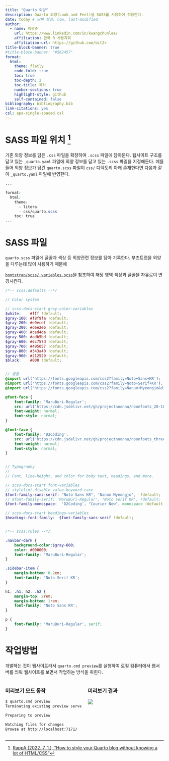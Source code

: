 ```yaml
---
title: "Quarto 외양"
description: Quarto 외양(Look and Feel)을 SASS를 사용하여 적용한다.
date: today # 날짜 설정: now, last-modified
author:
  - name: 이광춘
    url: https://www.linkedin.com/in/kwangchunlee/
    affiliation: 한국 R 사용자회
    affiliation-url: https://github.com/bit2r
title-block-banner: true
#title-block-banner: "#562457"
format:
  html:
    theme: flatly
    code-fold: true
    toc: true
    toc-depth: 2
    toc-title: 목차
    number-sections: true
    highlight-style: github    
    self-contained: false
bibliography: bibliography.bib
link-citations: yes
csl: apa-single-spaced.csl
---
```



# SASS 파일 위치 [^sass-youtube]

[^sass-youtube]: [RappA (2022. 7. 1.), "How to style your Quarto blog without knowing a lot of HTML/CSS"](https://www.youtube.com/watch?v=ErRX8plZpQE)

기존 외양 정보를 담은 `.css` 파일을 확장하여 `.scss` 파일에 담아둔다.
웹사이트 구조를 담고 있는 `_quarto.yaml` 파일에 외양 정보를 담고 있는 `.scss` 파일을 지정해둔다. 예를 들어 외양 정보가 담긴 `quarto.scss` 파일이 `css/` 디렉토리 아래 존재한다면 다음과 같이 `_quarto.yaml` 파일에 반영한다.

``` css
...

format:
  html:
    theme: 
      - litera
      - css/quarto.scss
    toc: true
...
```

# SASS 파일

`quarto.scss` 파일에 글꼴과 색상 등 외양관련 정보를 담아 기록한다. 부츠트랩을 외양을 다루는데 많이 사용하기 때문에 

[`bootstrap/scss/_variables.scss`](https://github.com/twbs/bootstrap/blob/main/scss/_variables.scss)을 참조하여 해당 영역 색상과 글꼴을 자유로이 변경시킨다.

``` scss
/*-- scss:defaults --*/

// Color system

// scss-docs-start gray-color-variables
$white:    #fff !default;
$gray-100: #f8f9fa !default;
$gray-200: #e9ecef !default;
$gray-300: #dee2e6 !default;
$gray-400: #ced4da !default;
$gray-500: #adb5bd !default;
$gray-600: #6c757d !default;
$gray-700: #495057 !default;
$gray-800: #343a40 !default;
$gray-900: #212529 !default;
$black:    #000 !default;


// 글꼴 
@import url('https://fonts.googleapis.com/css2?family=Noto+Sans+KR');
@import url('https://fonts.googleapis.com/css2?family=Noto+Serif+KR');
@import url('https://fonts.googleapis.com/css2?family=Nanum+Myeongjo&display=swap');

@font-face {
    font-family: 'MaruBuri-Regular';
    src: url('https://cdn.jsdelivr.net/gh/projectnoonnu/noonfonts_20-10-21@1.0/MaruBuri-Regular.woff') format('woff');
    font-weight: normal;
    font-style: normal;
}

@font-face {
    font-family: 'D2Coding';
    src: url('https://cdn.jsdelivr.net/gh/projectnoonnu/noonfonts_three@1.0/D2Coding.woff') format('woff');
    font-weight: normal;
    font-style: normal;
}


// Typography
//
// Font, line-height, and color for body text, headings, and more.

// scss-docs-start font-variables
// stylelint-disable value-keyword-case
$font-family-sans-serif: "Noto Sans KR", 'Nanum Myeongjo',  !default;
// $font-family-serif: 'MaruBuri-Regular', "Noto Serif KR", !default;
$font-family-monospace:  'D2Coding', "Courier New", monospace !default;

// scss-docs-start headings-variables
$headings-font-family:  $font-family-sans-serif !default;


/*-- scss:rules --*/

.navbar-dark {
    background-color:$gray-600;
    color: #000000;
    font-family: 'MaruBuri-Regular';
}

.sidebar-item {
    margin-bottom: 0.2em;
    font-family: 'Noto Serif KR';
}

h1, .h1, h2, .h2 {
    margin-top: 2rem;
    margin-bottom: 1rem;
    font-family: 'Noto Sans KR';
}

p {
    font-family: 'MaruBuri-Regular', serif;
}
```


# 작업방법

개발하는 것이 웹사이트라서 `quarto.cmd preview`를 실행하여 로컬 컴퓨터에서 웹서버를 띄워 웹사이트를 보면서 작업하는 방식을 취힌다.

:::: {.columns}

::: {.column width="50%"}
### 미리보기 모드 동작{-}

``` bash
$ quarto.cmd preview
Terminating existing preview server....DONE

Preparing to preview

Watching files for changes
Browse at http://localhost:7171/
```
:::


::: {.column width="50%"}
### 미리보기 결과{-}
![](fig/quarto_scss/scss_preview.png)
:::

::::

